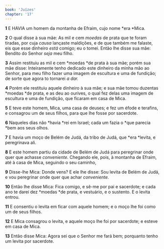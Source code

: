 ```yaml
---
book: 'Juízes'
chapter: '17'
---
```


**1** E HAVIA um homem da montanha de Efraim, cujo nome *era *Mica.

**2** O qual disse à sua mãe: As mil e cem _moedas_ de prata que te foram tiradas, por cuja _causa_ lançaste maldições, e de que também me falaste, eis que esse dinheiro _está_ comigo; eu o tomei. Então lhe disse sua mãe: Bendito do Senhor _seja_ meu filho.

**3** Assim restituiu as mil e cem *moedas *de prata à sua mãe; porém sua mãe disse: Inteiramente tenho dedicado este dinheiro da minha mão ao Senhor, para meu filho fazer uma imagem de escultura e uma de fundição; de sorte que agora to tornarei _a dar._

**4** Porém ele restituiu aquele dinheiro à sua mãe; e sua mãe tomou duzentas *moedas *de prata, e as deu ao ourives, o qual fez delas uma imagem de escultura e uma de fundição, que ficaram em casa de Mica.

**5** E teve este homem, Mica, uma casa de deuses; e fez um éfode e terafins, e consagrou um de seus filhos, para que lhe fosse por sacerdote.

**6** Naqueles dias não *havia *rei em Israel; cada um fazia o *que parecia *bem aos seus olhos.

**7** E havia um moço de Belém de Judá, da tribo de Judá, que *era *levita, e peregrinava ali.

**8** E este homem partiu da cidade de Belém de Judá para peregrinar onde quer que achasse _conveniente._ Chegando ele, pois, à montanha de Efraim, até à casa de Mica, seguindo o seu caminho,

**9** Disse-lhe Mica: Donde vens? E ele lhe disse: Sou levita de Belém de Judá, e vou peregrinar onde quer que achar _conveniente._

**10** Então lhe disse Mica: Fica comigo, e sê-me por pai e sacerdote; e cada ano te darei dez *moedas *de prata, e vestuário, e o sustento. E o levita entrou.

**11** E consentiu o levita em ficar com aquele homem; e o moço lhe foi como um de seus filhos.

**12** E Mica consagrou o levita, e aquele moço lhe foi por sacerdote; e esteve em casa de Mica.

**13** Então disse Mica: Agora sei que o Senhor me fará bem; porquanto tenho um levita por sacerdote.
